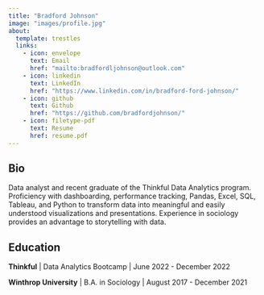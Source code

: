 ```yaml
---
title: "Bradford Johnson"
image: "images/profile.jpg"
about:
  template: trestles
  links:
    - icon: envelope 
      text: Email
      href: "mailto:bradfordljohnson@outlook.com"
    - icon: linkedin
      text: LinkedIn
      href: "https://www.linkedin.com/in/bradford-ford-johnson/"
    - icon: github
      text: Github
      href: "https://github.com/bradfordjohnson/"
    - icon: filetype-pdf
      text: Resume
      href: resume.pdf
---
```


::: column-page
## Bio

Data analyst and recent graduate of the Thinkful Data Analytics program. Proficiency with dashboarding, performance tracking, Pandas, Excel, SQL, Tableau, and Python to transform data into meaningful and easily understood visualizations and presentations. Experience in sociology provides an advantage to storytelling with data.

<p>

</p>

## Education

**Thinkful** \| Data Analytics Bootcamp \| June 2022 - December 2022

**Winthrop University** \| B.A. in Sociology \| August 2017 - December 2021

<p>

</p>
:::

